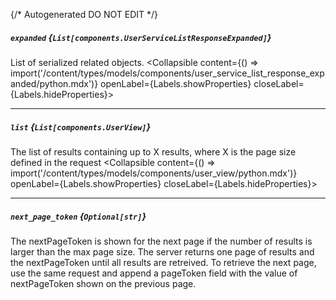 {/* Autogenerated DO NOT EDIT  */}

##### `expanded` *{`List[components.UserServiceListResponseExpanded]`}*
List of serialized related objects.
<Collapsible content={() => import('/content/types/models/components/user_service_list_response_expanded/python.mdx')} openLabel={Labels.showProperties} closeLabel={Labels.hideProperties}>
</Collapsible>

---
##### `list` *{`List[components.UserView]`}*
The list of results containing up to X results, where X is the page size defined in the request
<Collapsible content={() => import('/content/types/models/components/user_view/python.mdx')} openLabel={Labels.showProperties} closeLabel={Labels.hideProperties}>
</Collapsible>

---
##### `next_page_token` *{`Optional[str]`}*
The nextPageToken is shown for the next page if the number of results is larger than the max page size.
 The server returns one page of results and the nextPageToken until all results are retreived.
 To retrieve the next page, use the same request and append a pageToken field with the value of nextPageToken shown on the previous page.


